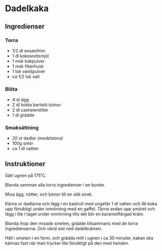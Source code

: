 # Dadelkaka

## Ingredienser

### Torra

- 1/2 dl sesamfrön
- 1 dl kokosnötsmjöl
- 1 msk bakpulver
- 1 msk fiberhusk
- 1 tsk vaniljpulver
- ca 1/2 tsk salt

### Blöta

- 4 st ägg
- 2 dl kokta berlotti-bönor
- 2 dl cashewnötter
- 1 dl grädde

### Smaksättning

- 20 st dadlar _(medelstora)_
- 100g smör
- ca 1 dl vatten

## Instruktioner

Sätt ugnen på 175˚C.

Blanda samman alla torra ingredienser i en bunke.

Mixa ägg, nötter, och bönor till en slät smet.

Kärna ur dadlarna och lägg i en kastrull med ungefär 1 dl vatten och låt koka upp försiktigt under omrörning med en gaffel. Tärna sedan upp smöret och lägg i lite i taget under omrörning tills det blir en karamellfärgad kräm.

Blanda ihop den mixade smeten, grädde tillsammans med de torra ingredienserna. Och vänd sist ned dadelkrämen.

Häll i smeten i en form, och grädda mitt i ugnen i ca 30 minuter, kakan ska kännas fast när man trycker lite försiktigt på den med handen.
